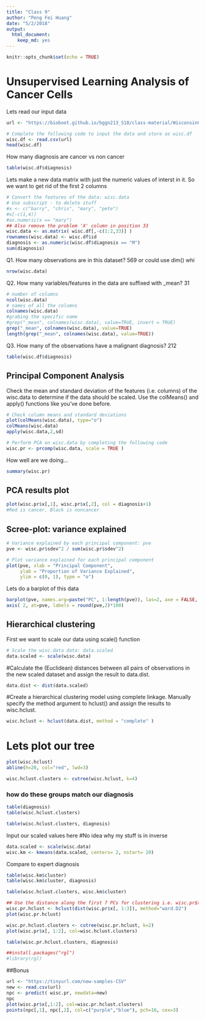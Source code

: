 ```yaml
---
title: "Class 9"
author: "Peng Fei Huang"
date: "5/2/2018"
output: 
  html_document: 
    keep_md: yes
---
```


```r
knitr::opts_chunk$set(echo = TRUE)
```

# Unsupervised Learning Analysis of Cancer Cells

Lets read our input data 

```r
url <- "https://bioboot.github.io/bggn213_S18/class-material/WisconsinCancer.csv"

# Complete the following code to input the data and store as wisc.df
wisc.df <- read.csv(url)
head(wisc.df)
```

How many diagnosis are cancer vs non cancer 
```r
table(wisc.df$diagnosis)
```

Lets make a new data matrix with just the numeric values of interst in it. So we want to get rid of the first 2 columns 
```r
# Convert the features of the data: wisc.data
# Use subscript - to delete stuff
#x <- c("barry", "chris", "mary", "pete")
#x[-c(1,4)]
#as.numeric(x == "mary")
## Also remove the problem 'X' column in position 33 
wisc.data <- as.matrix( wisc.df[,-c(1:2,33)] )
rownames(wisc.data) <- wisc.df$id
diagnosis <- as.numeric(wisc.df$diagnosis == "M")
sum(diagnosis)
```


Q1. How many observations are in this dataset?
569 or could use dim() whi
```r
nrow(wisc.data)

```

Q2. How many variables/features in the data are suffixed with _mean?
31
```r
# number of columns
ncol(wisc.data)
# names of all the columns
colnames(wisc.data)
#grabing the specific name 
#grep("_mean", colnames(wisc.data), value=TRUE, invert = TRUE)
grep("_mean", colnames(wisc.data), value=TRUE)
length(grep("_mean", colnames(wisc.data), value=TRUE))
```

Q3. How many of the observations have a malignant diagnosis?
212
```r
table(wisc.df$diagnosis)
```


## Principal Component Analysis 
Check the mean and standard deviation of the features (i.e. columns) of the wisc.data to determine if the data should be scaled. Use the  colMeans() and apply() functions like you’ve done before.

```r
# Check column means and standard deviations
plot(colMeans(wisc.data), type="o")
colMeans(wisc.data)
apply(wisc.data,2,sd)
```


```r
# Perform PCA on wisc.data by completing the following code
wisc.pr <- prcomp(wisc.data, scale = TRUE )
```

How well are we doing...
```r
summary(wisc.pr)
```

## PCA results plot

```r
plot(wisc.pr$x[,1], wisc.pr$x[,2], col = diagnosis+1)
#Red is cancer, Black is noncancer

```


## Scree-plot: variance explained 

```r
# Variance explained by each principal component: pve
pve <- wisc.pr$sdev^2 / sum(wisc.pr$sdev^2)

# Plot variance explained for each principal component
plot(pve, xlab = "Principal Component", 
     ylab = "Proportion of Variance Explained", 
     ylim = c(0, 1), type = "o")
```


Lets do a barplot of this data  
```r
barplot(pve, names.arg=paste("PC", 1:length(pve)), las=2, axe = FALSE, ylab = "Proportion of Variance")
axis( 2, at=pve, labels = round(pve,2)*100)
```


## Hierarchical clustering 

First we want to scale our data using scale() function

```r
# Scale the wisc.data data: data.scaled
data.scaled <- scale(wisc.data)
```

#Calculate the (Euclidean) distances between all pairs of observations in the new scaled dataset and assign the result to data.dist.

```r
data.dist <- dist(data.scaled)

```
#Create a hierarchical clustering model using complete linkage. Manually specify the method argument to hclust() and assign the results to  wisc.hclust.

```r
wisc.hclust <- hclust(data.dist, method = "complete" )

```
# Lets plot our tree 
```r
plot(wisc.hclust)
abline(h=20, col="red", lwd=3)
```



```r
wisc.hclust.clusters <- cutree(wisc.hclust, k=4)

```
### how do these groups match our diagnosis 
```r
table(diagnosis)
table(wisc.hclust.clusters)
```
```r
table(wisc.hclust.clusters, diagnosis)
```



Input our scaled values here
#No idea why my stuff is in inverse
```r
data.scaled <- scale(wisc.data)
wisc.km <- kmeans(data.scaled, centers= 2, nstart= 20)
```

Compare to expert diagnosis
```r
table(wisc.km$cluster)
table(wisc.km$cluster, diagnosis)
```

```r
table(wisc.hclust.clusters, wisc.km$cluster)
```



```r
## Use the distance along the first 7 PCs for clustering i.e. wisc.pr$x[, 1:7]
wisc.pr.hclust <- hclust(dist(wisc.pr$x[, 1:3]), method="ward.D2")
plot(wisc.pr.hclust)
```

```r
wisc.pr.hclust.clusters <- cutree(wisc.pr.hclust, k=2)
plot(wisc.pr$x[, 1:2], col=wisc.hclust.clusters)
```

```r
table(wisc.pr.hclust.clusters, diagnosis)

```



```r
##install.packages("rgl")
#library(rgl)
```

##Bonus

```r
url <- "https://tinyurl.com/new-samples-CSV"
new <- read.csv(url)
npc <- predict( wisc.pr, newdata=new)
npc
plot(wisc.pr$x[,1:2], col=wisc.pr.hclust.clusters)
points(npc[,1], npc[,2], col=c("purple","blue"), pch=16, cex=3)
```






















